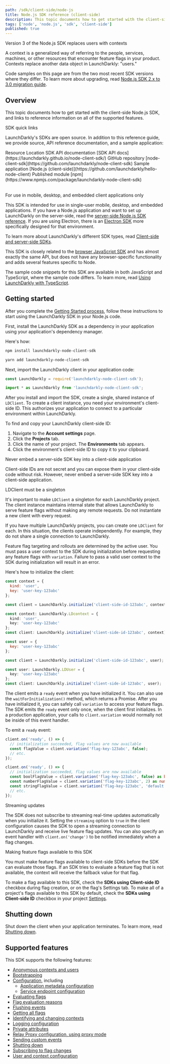 ```yaml
---
path: /sdk/client-side/node-js
title: Node.js SDK reference (client-side)
description: This topic documents how to get started with the client-side Node.js SDK, and links to reference information on all of the supported features.
tags: ['node', 'node.js', 'sdk', 'client-side']
published: true
---
```


<Callout intent="info">
<CalloutTitle>Version 3 of the Node.js SDK replaces users with contexts</CalloutTitle>
<CalloutDescription>

A context is a generalized way of referring to the people, services, machines, or other resources that encounter feature flags in your product. Contexts replace another data object in LaunchDarkly: "users."

Code samples on this page are from the two most recent SDK versions where they differ. To learn more about upgrading, read [Node.js SDK 2.x to 3.0 migration guide](/sdk/client-side/node-js/migration-2-to-3).

</CalloutDescription>
</Callout>

## Overview

This topic documents how to get started with the client-side Node.js SDK, and links to reference information on all of the supported features.

<Callout intent="primary">
<CalloutTitle>SDK quick links</CalloutTitle>
<CalloutDescription>

LaunchDarkly's SDKs are open source. In addition to this reference guide, we provide source, API reference documentation, and a sample application:

<Table>
  <TableHeader>
    <TableHeadCell>Resource</TableHeadCell>
    <TableHeadCell>Location</TableHeadCell>
  </TableHeader>
  <TableBody>
    <TableRow>
      <TableCell>SDK API documentation</TableCell>
      <TableCell>[SDK API docs](https://launchdarkly.github.io/node-client-sdk/)</TableCell>
    </TableRow>
    <TableRow>
      <TableCell>GitHub repository</TableCell>
      <TableCell>[node-client-sdk](https://github.com/launchdarkly/node-client-sdk)</TableCell>
    </TableRow>
    <TableRow>
      <TableCell>Sample application</TableCell>
      <TableCell>[Node.js (client-side)](https://github.com/launchdarkly/hello-node-client)</TableCell>
    </TableRow>
    <TableRow>
      <TableCell>Published module</TableCell>
      <TableCell>[npm](https://www.npmjs.com/package/launchdarkly-node-client-sdk)</TableCell>
    </TableRow>
  </TableBody>
</Table>

</CalloutDescription>
</Callout>

<Callout intent="info">
<CalloutTitle>For use in mobile, desktop, and embedded client applications only</CalloutTitle>
<CalloutDescription>

This SDK is intended for use in single-user mobile, desktop, and embedded applications. If you have a Node.js application and want to set up LaunchDarkly on the server-side, read the [server-side Node.js SDK reference](/sdk/server-side/node-js). If you are using Electron, there is an [Electron SDK](/sdk/client-side/electron) more specifically designed for that environment.

To learn more about LaunchDarkly's different SDK types, read [Client-side and server-side SDKs](/sdk/concepts/client-side-server-side).

</CalloutDescription>
</Callout>

This SDK is closely related to the [browser JavaScript SDK](/sdk/client-side/javascript) and has almost exactly the same API, but does not have any browser-specific functionality and adds several features specific to Node.

The sample code snippets for this SDK are available in both JavaScript and TypeScript, where the sample code differs. To learn more, read [Using LaunchDarkly with TypeScript](https://launchdarkly.com/blog/using-launchdarkly-with-typescript/).

## Getting started

After you complete the [Getting Started process](/home/getting-started), follow these instructions to start using the LaunchDarkly SDK in your Node.js code.

First, install the LaunchDarkly SDK as a dependency in your application using your application's dependency manager.

Here's how:

<CodeSample>
<CSTab label="Installing with npm">

```bash
npm install launchdarkly-node-client-sdk
```

</CSTab>
<CSTab label="Installing with yarn">

```bash
yarn add launchdarkly-node-client-sdk
```

</CSTab>
</CodeSample>

Next, import the LaunchDarkly client in your application code:

<CodeSample>
<CSTab label="JavaScript">

```js
const LaunchDarkly = require('launchdarkly-node-client-sdk');
```

</CSTab>
<CSTab label="TypeScript">

```ts
import * as LaunchDarkly from 'launchdarkly-node-client-sdk';
```

</CSTab>
</CodeSample>

After you install and import the SDK, create a single, shared instance of `LDClient`. To create a client instance, you need your environment's client-side ID. This authorizes your application to connect to a particular environment within LaunchDarkly.

To find and copy your LaunchDarkly client-side ID:

1. Navigate to the **Account settings** page.
2. Click the **Projects** tab.
3. Click the name of your project. The **Environments** tab appears.
4. Click the environment's client-side ID to copy it to your clipboard.

<Callout intent="alert">
<CalloutTitle>Never embed a server-side SDK key into a client-side application</CalloutTitle>
<CalloutDescription>

Client-side IDs are not secret and you can expose them in your client-side code without risk. However, never embed a server-side SDK key into a client-side application.

</CalloutDescription>
</Callout>

<Callout intent="alert">
<CalloutTitle>LDClient must be a singleton</CalloutTitle>
<CalloutDescription>

It's important to make `LDClient` a singleton for each LaunchDarkly project. The client instance maintains internal state that allows LaunchDarkly to serve feature flags without making any remote requests. Do not instantiate a new client with every request.

If you have multiple LaunchDarkly projects, you can create one `LDClient` for each. In this situation, the clients operate independently. For example, they do not share a single connection to LaunchDarkly.

</CalloutDescription>
</Callout>

Feature flag targeting and rollouts are determined by the active user. You must pass a user context to the SDK during initialization before requesting any feature flags with `variation`. Failure to pass a valid user context to the SDK during initialization will result in an error.

Here's how to initialize the client:

<CodeSample>
<CSTab label="Node.js SDK v3 (JavaScript)">

```js
const context = {
  kind: 'user',
  key: 'user-key-123abc'
};

const client = LaunchDarkly.initialize('client-side-id-123abc', context);
```

</CSTab>
<CSTab label="Node.js SDK v3 (TypeScript)">

```ts
const context: LaunchDarkly.LDcontext = {
  kind: 'user',
  key: 'user-key-123abc'
};
const client: LaunchDarkly.initialize('client-side-id-123abc', context);
```

</CSTab>
<CSTab label="Node.js SDK v2.x (JavaScript)">

```js
const user = {
  key: 'user-key-123abc'
};

const client = LaunchDarkly.initialize('client-side-id-123abc', user);
```

</CSTab>
<CSTab label="Node.js SDK v2.x (TypeScript)">

```ts
const user: LaunchDarkly.LDUser = {
  key: 'user-key-123abc'
};
const client: LaunchDarkly.initialize('client-side-id-123abc', user);
```

</CSTab>
</CodeSample>

The client emits a `ready` event when you have initialized it. You can also use the `waitForInitialization()` method, which returns a Promise. After you have initialized it, you can safely call `variation` to access your feature flags. The SDK emits the `ready` event only once, when the client first initializes. In a production application, your calls to `client.variation` would normally not be inside of this event handler.

To emit a `ready` event:

<CodeSample>
<CSTab label="JavaScript">

```js
client.on('ready', () => {
  // initialization succeeded, flag values are now available
  const flagValue = client.variation('flag-key-123abc', false);
  // etc.
});
```

</CSTab>
<CSTab label="TypeScript">

```ts
client.on('ready', () => {
  // initialization succeeded, flag values are now available
  const boolFlagValue = client.variation('flag-key-123abc', false) as boolean;
  const numberFlagValue = client.variation('flag-key-123abc', 2) as number;
  const stringFlagValue = client.variation('flag-key-123abc', 'default') as string;
  // etc.
});
```

</CSTab>
</CodeSample>

<Callout intent="info">
<CalloutTitle>Streaming updates</CalloutTitle>
<CalloutDescription>

The SDK does not subscribe to streaming real-time updates automatically when you initialize it. Setting the `streaming` option to `true` in the client configuration causes the SDK to open a streaming connection to LaunchDarkly and receive live feature flag updates. You can also specify an event handler with `client.on('change')` to be notified immediately when a flag changes.

</CalloutDescription>
</Callout>

<Callout intent="alert">
<CalloutTitle>Making feature flags available to this SDK</CalloutTitle>
<CalloutDescription>

You must make feature flags available to client-side SDKs before the SDK can evaluate those flags. If an SDK tries to evaluate a feature flag that is not available, the context will receive the fallback value for that flag.

To make a flag available to this SDK, check the **SDKs using Client-side ID** checkbox during flag creation, or on the flag's Settings tab. To make all of a project's flags available to this SDK by default, check the **SDKs using Client-side ID** checkbox in your project [Settings](https://app.launchdarkly.com/settings/projects).

</CalloutDescription>
</Callout>

## Shutting down

Shut down the client when your application terminates. To learn more, read [Shutting down](/sdk/features/shutdown#nodejs-client-side).

## Supported features

This SDK supports the following features:

* [Anonymous contexts and users](/sdk/features/anonymous#nodejs-client-side)
* [Bootstrapping](/sdk/features/bootstrapping#nodejs-client-side)
* [Configuration](/sdk/features/config#nodejs-client-side), including
  * [Application metadata configuration](/sdk/features/app-config#nodejs-client-side)
  * [Service endpoint configuration](/sdk/features/service-endpoint-configuration#nodejs-client-side)
* [Evaluating flags](/sdk/features/evaluating#nodejs-client-side)
* [Flag evaluation reasons](/sdk/features/evaluation-reasons#nodejs-client-side)
* [Flushing events](/sdk/features/flush#nodejs-client-side)
* [Getting all flags](/sdk/features/all-flags#nodejs-client-side)
* [Identifying and changing contexts](/sdk/features/identify#nodejs-client-side)
* [Logging configuration](/sdk/features/logging#nodejs-client-side)
* [Private attributes](/sdk/features/private-attributes#nodejs-client-side)
* [Relay Proxy configuration, using proxy mode](/sdk/features/relay-proxy-configuration/proxy-mode#nodejs-client-side)
* [Sending custom events](/sdk/features/events#nodejs-client-side)
* [Shutting down](/sdk/features/shutdown#nodejs-client-side)
* [Subscribing to flag changes](/sdk/features/flag-changes#nodejs-client-side)
* [User and context configuration](/sdk/features/user-context-config#nodejs-client-side)
